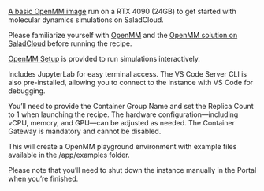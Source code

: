 [A basic OpenMM image](https://github.com/SaladTechnologies/mds/blob/main/openmm-srcg/Dockerfile.recipe) run on a RTX 4090 (24GB) to get started with molecular dynamics simulations on SaladCloud.
 
Please familiarize yourself with [OpenMM](https://openmm.org/) and the [OpenMM solution on SaladCloud](https://docs.salad.com/container-engine/how-to-guides/molecular-dynamics-simulation/openmm-srcg) before running the recipe.
                                                                                                       
[OpenMM Setup](https://github.com/openmm/openmm-setup) is provided to run simulations interactively.

Includes JupyterLab for easy terminal access. The VS Code Server CLI is also pre-installed, allowing you to connect to the instance with VS Code for debugging. 

You’ll need to provide the Container Group Name and set the Replica Count to 1 when launching the recipe. The hardware configuration—including vCPU, memory, and GPU—can be adjusted as needed. The Container Gateway is mandatory and cannot be disabled.

This will create a OpenMM playground environment with example files available in the /app/examples folder. 

Please note that you’ll need to shut down the instance manually in the Portal when you’re finished.
